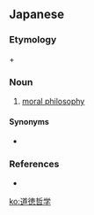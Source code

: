 ==Japanese==
{{ja-kanjitab|どう|とく|てつ|がく|yomi=on}}

===Etymology===
{{ja-r|道徳|gloss=[[moral]]|どうとく}}+{{ja-r|哲学|gloss=[[philosophy]]|てつがく}}

===Noun===
{{ja-noun|どうとく てつがく}}

# {{lb|ja|philosophy|sort=とうとくてつがく’}} [[moral philosophy]]

====Synonyms====
* {{ja-r|倫理学|gloss=[[ethics]]|りんりがく}}

===References===
* {{R:Kojien}}

[[ko:道徳哲学]]